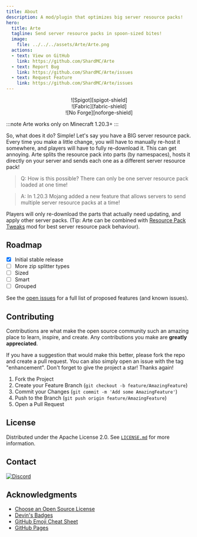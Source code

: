 ```yaml
---
title: About
description: A mod/plugin that optimizes big server resource packs!
hero:
  title: Arte
  tagline: Send server resource packs in spoon-sized bites!
  image:
    file: ../../../assets/Arte/Arte.png
  actions:
  - text: View on GitHub
    link: https://github.com/ShardMC/Arte
  - text: Report Bug
    link: https://github.com/ShardMC/Arte/issues
  - text: Request Feature
    link: https://github.com/ShardMC/Arte/issues
---
```


<div align="center">
    <div className="devins-badge">
        ![Spigot][spigot-shield]
    </div>
    <div className="devins-badge">
        ![Fabric][fabric-shield]
    </div>
    <div className="devins-badge">
        ![No Forge][noforge-shield]
    </div>
</div>

:::note
Arte works only on Minecraft 1.20.3+
:::

[//]: # ([![Arte Speed Comparison][speed-comparison]][github-url])

So, what does it do? Simple! Let's say you have a BIG server resource pack.
Every time you make a little change, you will have to manually re-host it somewhere, and players will have to fully re-download it.
This can get annoying. Arte splits the resource pack into parts (by namespaces), hosts it directly on your server
and sends each one as a different server resource pack!
> Q: How is this possible? There can only be one server resource pack loaded at one time!

> A: In 1.20.3 Mojang added a new feature that allows servers to send multiple server resource packs at a time!

Players will only re-download the parts that actually need updating, and apply other server packs.
(Tip: Arte can be combined with [Resource Pack Tweaks][rptweaks-url] mod for best server resource pack behaviour).



[//]: # ( ROADMAP )
## Roadmap

- [x] Initial stable release
- [ ] More zip splitter types
- [ ] Sized
- [ ] Smart
- [ ] Grouped

See the [open issues][github-issues-url] for a full list of proposed features (and known issues).



[//]: # ( CONTRIBUTING )
## Contributing

Contributions are what make the open source community such an amazing place to learn, inspire, and create. Any contributions you make are **greatly appreciated**.

If you have a suggestion that would make this better, please fork the repo and create a pull request. You can also simply open an issue with the tag "enhancement".
Don't forget to give the project a star! Thanks again!

1. Fork the Project
2. Create your Feature Branch (`git checkout -b feature/AmazingFeature`)
3. Commit your Changes (`git commit -m 'Add some AmazingFeature'`)
4. Push to the Branch (`git push origin feature/AmazingFeature`)
5. Open a Pull Request



[//]: # ( LICENSE )
## License

Distributed under the Apache License 2.0. See [`LICENSE.md`](https://github.com/ShardMC/Arte/LICENSE.md) for more information.



[//]: # ( CONTACT )
## Contact

[![Discord][discord-shield]][discord-url]



[//]: # ( ACKNOWLEDGMENTS )
## Acknowledgments

* [Choose an Open Source License](https://choosealicense.com)
* [Devin's Badges](https://github.com/intergrav/devins-badges)
* [GitHub Emoji Cheat Sheet](https://www.webpagefx.com/tools/emoji-cheat-sheet)
* [GitHub Pages](https://pages.github.com)



[//]: # ( MARKDOWN LINKS & IMAGES )
[//]: # ( https://www.markdownguide.org/basic-syntax/#reference-style-links )
[spigot-shield]: https://raw.githubusercontent.com/intergrav/devins-badges/v3/assets/cozy/supported/spigot_64h.png
[fabric-shield]: https://raw.githubusercontent.com/intergrav/devins-badges/v3/assets/cozy/supported/fabric_64h.png
[noforge-shield]: https://raw.githubusercontent.com/intergrav/devins-badges/v3/assets/cozy/unsupported/forge_64h.png

[rptweaks-url]: https://modrinth.com/mod/resource-pack-tweaks

[github-issues-url]: https://github.com/ShardMC/Arte/issues

[discord-shield]: https://raw.githubusercontent.com/intergrav/devins-badges/v3/assets/cozy/social/discord-plural_64h.png
[discord-url]: https://discord.gg/CqVAzakrqx
